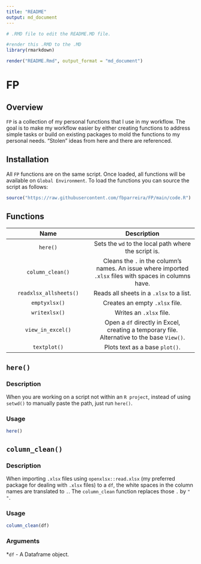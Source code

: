 ```yaml
---
title: "README"
output: md_document
---
```



```r
# .RMD file to edit the README.MD file.

#render this .RMD to the .MD
library(rmarkdown)

render("README.Rmd", output_format = "md_document")
```



# FP

## Overview

`FP` is a collection of my personal functions that I use in my workflow.
The goal is to make my workflow easier by either creating functions to
address simple tasks or build on existing packages to mold the functions
to my personal needs. “Stolen” ideas from here and there are referenced.

## Installation

All `FP` functions are on the same script. Once loaded, all functions will 
be available on `Global Environment`. To load the functions you can
source the script as follows:

```r
source("https://raw.githubusercontent.com/fbparreira/FP/main/code.R")
```

## Functions

| **Name** | **Description** |
|:--:|:---:|
|`here()`|Sets the `wd` to the local path where the script is.|
|`column_clean()`|Cleans the `.` in the column's names. An issue where imported `.xlsx` files with spaces in columns have.|
|`readxlsx_allsheets()`|Reads all sheets in a `.xlsx` to a list.|
|`emptyxlsx()`|Creates an empty `.xlsx` file.|
|`writexlsx()`|Writes an `.xlsx` file.|
|`view_in_excel()`|Open a `df` directly in Excel, creating a temporary file. Alternative to the base `View()`.|
|`textplot()`|Plots text as a base `plot()`.|

## `here()`

### Description

When you are working on a script not within an `R project`, instead of using `setwd()` 
to manually paste the path, just run `here()`.

### Usage

```r
here()
```

## `column_clean()`

### Description

When importing `.xlsx` files using `openxlsx::read.xlsx` (my preferred package for dealing with `.xlsx` files) to a `df`, the white spaces in the column names are translated to `.`. The `column_clean` function 
replaces those `.` by `" "`.

### Usage

```r
column_clean(df)
```

### Arguments

*`df` - A Dataframe object.
